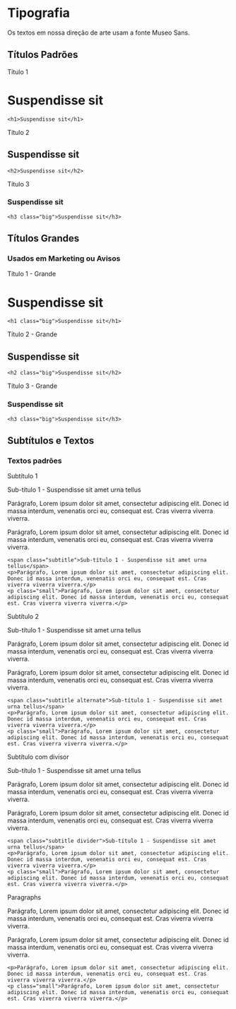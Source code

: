 <Meta title="IUX/Base/Tipografia" />

# Tipografia

Os textos em nossa direção de arte usam a fonte Museo Sans.

## Títulos Padrões

Título 1
<div class="iux">
  <h1>Suspendisse sit</h1>
</div>

```
<h1>Suspendisse sit</h1>
```

Título 2
<div class="iux">
  <h2>Suspendisse sit</h2>
</div>

```
<h2>Suspendisse sit</h2>
```

Título 3
<div class="iux">
  <h3>Suspendisse sit</h3>
</div>

```
<h3 class="big">Suspendisse sit</h3>
```

## Títulos Grandes

### Usados em Marketing ou Avisos

Título 1 - Grande
<div class="iux">
  <h1 class="big">Suspendisse sit</h1>
</div>

```
<h1 class="big">Suspendisse sit</h1>
```

Título 2 - Grande
<div class="iux">
  <h2 class="big">Suspendisse sit</h2>
</div>

```
<h2 class="big">Suspendisse sit</h2>
```

Título 3 - Grande
<div class="iux">
  <h3 class="big">Suspendisse sit</h3>
</div>

```
<h3 class="big">Suspendisse sit</h3>
```

## Subtítulos e Textos

### Textos padrões

Subtítulo 1

<div class="iux">
  <span class="subtitle">Sub-título 1 - Suspendisse sit amet urna tellus</span>
  <p>Parágrafo, Lorem ipsum dolor sit amet, consectetur adipiscing elit. Donec id massa interdum, venenatis orci eu, consequat est. Cras viverra viverra viverra.</p>
  <p class="small">Parágrafo, Lorem ipsum dolor sit amet, consectetur adipiscing elit. Donec id massa interdum, venenatis orci eu, consequat est. Cras viverra viverra viverra.</p>
</div>

```
<span class="subtitle">Sub-título 1 - Suspendisse sit amet urna tellus</span>
<p>Parágrafo, Lorem ipsum dolor sit amet, consectetur adipiscing elit. Donec id massa interdum, venenatis orci eu, consequat est. Cras viverra viverra viverra.</p>
<p class="small">Parágrafo, Lorem ipsum dolor sit amet, consectetur adipiscing elit. Donec id massa interdum, venenatis orci eu, consequat est. Cras viverra viverra viverra.</p>
```

Subtítulo 2

<div class="iux">
  <span class="subtitle alternate">Sub-título 1 - Suspendisse sit amet urna tellus</span>
  <p>Parágrafo, Lorem ipsum dolor sit amet, consectetur adipiscing elit. Donec id massa interdum, venenatis orci eu, consequat est. Cras viverra viverra viverra.</p>
  <p class="small">Parágrafo, Lorem ipsum dolor sit amet, consectetur adipiscing elit. Donec id massa interdum, venenatis orci eu, consequat est. Cras viverra viverra viverra.</p>
</div>

```
<span class="subtitle alternate">Sub-título 1 - Suspendisse sit amet urna tellus</span>
<p>Parágrafo, Lorem ipsum dolor sit amet, consectetur adipiscing elit. Donec id massa interdum, venenatis orci eu, consequat est. Cras viverra viverra viverra.</p>
<p class="small">Parágrafo, Lorem ipsum dolor sit amet, consectetur adipiscing elit. Donec id massa interdum, venenatis orci eu, consequat est. Cras viverra viverra viverra.</p>
```

Subtítulo com divisor

<div class="iux">
  <span class="subtitle divider">Sub-título 1 - Suspendisse sit amet urna tellus</span>
  <p>Parágrafo, Lorem ipsum dolor sit amet, consectetur adipiscing elit. Donec id massa interdum, venenatis orci eu, consequat est. Cras viverra viverra viverra.</p>
  <p class="small">Parágrafo, Lorem ipsum dolor sit amet, consectetur adipiscing elit. Donec id massa interdum, venenatis orci eu, consequat est. Cras viverra viverra viverra.</p>
</div>

```
<span class="subtitle divider">Sub-título 1 - Suspendisse sit amet urna tellus</span>
<p>Parágrafo, Lorem ipsum dolor sit amet, consectetur adipiscing elit. Donec id massa interdum, venenatis orci eu, consequat est. Cras viverra viverra viverra.</p>
<p class="small">Parágrafo, Lorem ipsum dolor sit amet, consectetur adipiscing elit. Donec id massa interdum, venenatis orci eu, consequat est. Cras viverra viverra viverra.</p>
```

Paragraphs

<div class="iux">
  <p>Parágrafo, Lorem ipsum dolor sit amet, consectetur adipiscing elit. Donec id massa interdum, venenatis orci eu, consequat est. Cras viverra viverra viverra.</p>
  <p class="small">Parágrafo, Lorem ipsum dolor sit amet, consectetur adipiscing elit. Donec id massa interdum, venenatis orci eu, consequat est. Cras viverra viverra viverra.</p>
</div>

```
<p>Parágrafo, Lorem ipsum dolor sit amet, consectetur adipiscing elit. Donec id massa interdum, venenatis orci eu, consequat est. Cras viverra viverra viverra.</p>
<p class="small">Parágrafo, Lorem ipsum dolor sit amet, consectetur adipiscing elit. Donec id massa interdum, venenatis orci eu, consequat est. Cras viverra viverra viverra.</p>
```